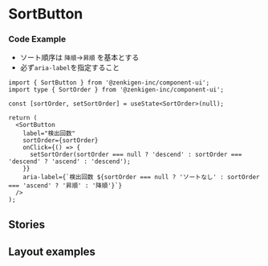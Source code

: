 
<Meta title="SortButton" of={SortButtonStories} />

# SortButton

<Canvas>
  <Story of={Component} />
</Canvas>

<Controls of={Component} />

### Code Example

- ソート順序は `降順`→`昇順` を基本とする
- 必ず`aria-label`を指定すること

```tsx
import { SortButton } from '@zenkigen-inc/component-ui';
import type { SortOrder } from '@zenkigen-inc/component-ui';

const [sortOrder, setSortOrder] = useState<SortOrder>(null);

return (
  <SortButton
    label="検出回数"
    sortOrder={sortOrder}
    onClick={() => {
      setSortOrder(sortOrder === null ? 'descend' : sortOrder === 'descend' ? 'ascend' : 'descend');
    }}
    aria-label={`検出回数 ${sortOrder === null ? 'ソートなし' : sortOrder === 'ascend' ? '昇順' : '降順'}`}
  />
);
```

## Stories

<Canvas of={SizesAndStates} />

## Layout examples

<Canvas of={LayoutExamples} />
